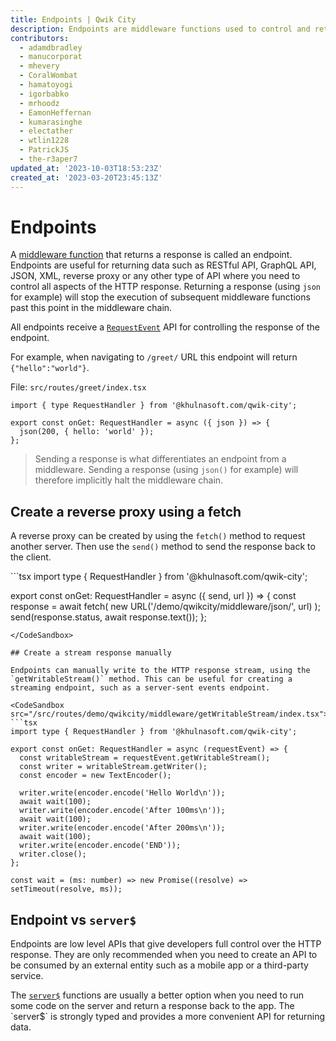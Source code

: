 ```yaml
---
title: Endpoints | Qwik City
description: Endpoints are middleware functions used to control and return data in various formats like RESTful API, GraphQL API, JSON, XML, reverse proxy, or other API types.
contributors:
  - adamdbradley
  - manucorporat
  - mhevery
  - CoralWombat
  - hamatoyogi
  - igorbabko
  - mrhoodz
  - EamonHeffernan
  - kumarasinghe
  - electather
  - wtlin1228
  - PatrickJS
  - the-r3aper7
updated_at: '2023-10-03T18:53:23Z'
created_at: '2023-03-20T23:45:13Z'
---
```




# Endpoints


A [middleware function](/docs/middleware) that returns a response is called an endpoint. Endpoints are useful for returning data such as  RESTful API, GraphQL API, JSON, XML, reverse proxy or any other type of API where you need to control all aspects of the HTTP response. Returning a response (using `json` for example) will stop the execution of subsequent middleware functions past this point in the middleware chain. 

All endpoints receive a [`RequestEvent`](/docs/middleware/#requestevent) API for controlling the response of the endpoint. 


For example, when navigating to `/greet/` URL this endpoint will return `{"hello":"world"}`.

File: `src/routes/greet/index.tsx`
<CodeSandbox src="/src/routes/demo/qwikcity/middleware/json/index.tsx">
```tsx
import { type RequestHandler } from '@khulnasoft.com/qwik-city';

export const onGet: RequestHandler = async ({ json }) => {
  json(200, { hello: 'world' });
};
```
</CodeSandbox>

> Sending a response is what differentiates an endpoint from a middleware. Sending a response (using `json()` for example) will therefore implicitly halt the middleware chain.



## Create a reverse proxy using a fetch

A reverse proxy can be created by using the `fetch()` method to request another server. Then use the `send()` method to send the response back to the client.

<CodeSandbox src="/src/routes/demo/qwikcity/middleware/proxy/index.tsx">
```tsx
import type { RequestHandler } from '@khulnasoft.com/qwik-city';

export const onGet: RequestHandler = async ({ send, url }) => {
  const response = await fetch(
    new URL('/demo/qwikcity/middleware/json/', url)
  );
  send(response.status, await response.text());
};
```
</CodeSandbox>

## Create a stream response manually

Endpoints can manually write to the HTTP response stream, using the `getWritableStream()` method. This can be useful for creating a streaming endpoint, such as a server-sent events endpoint.

<CodeSandbox src="/src/routes/demo/qwikcity/middleware/getWritableStream/index.tsx">
```tsx
import type { RequestHandler } from '@khulnasoft.com/qwik-city';

export const onGet: RequestHandler = async (requestEvent) => {
  const writableStream = requestEvent.getWritableStream();
  const writer = writableStream.getWriter();
  const encoder = new TextEncoder();

  writer.write(encoder.encode('Hello World\n'));
  await wait(100);
  writer.write(encoder.encode('After 100ms\n'));
  await wait(100);
  writer.write(encoder.encode('After 200ms\n'));
  await wait(100);
  writer.write(encoder.encode('END'));
  writer.close();
};

const wait = (ms: number) => new Promise((resolve) => setTimeout(resolve, ms));
```
</CodeSandbox>

## Endpoint vs `server$`

Endpoints are low level APIs that give developers full control over the HTTP response. They are only recommended when you need to create an API to be consumed by an external entity such as a mobile app or a third-party service.

The [`server$`](/docs/(qwikcity)/server$/index.mdx) functions are usually a better option when you need to run some code on the server and return a response back to the app. The `server$` is strongly typed and provides a more convenient API for returning data.

